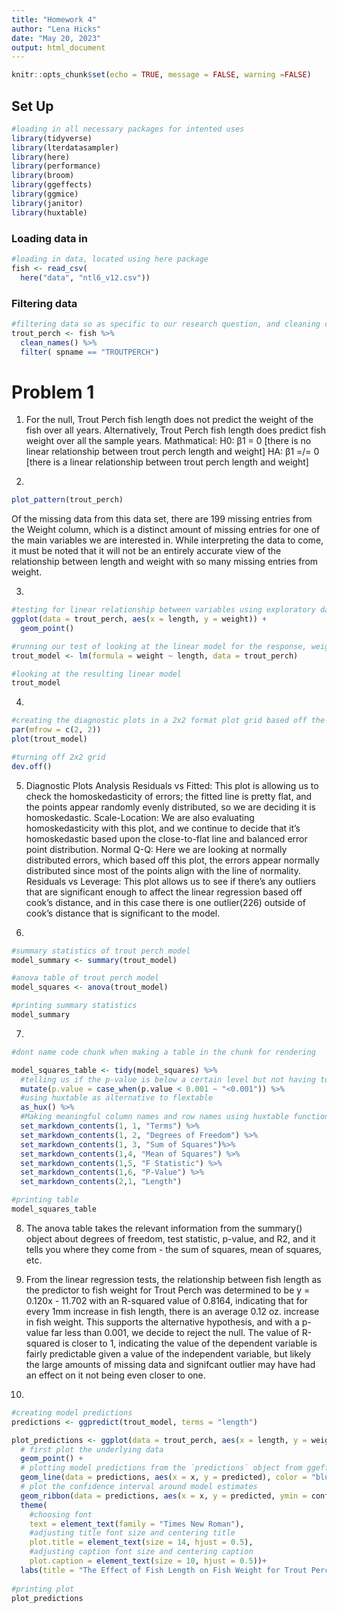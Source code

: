 ```yaml
---
title: "Homework 4"
author: "Lena Hicks"
date: "May 20, 2023"
output: html_document
---
```


```r
knitr::opts_chunk$set(echo = TRUE, message = FALSE, warning =FALSE)
```

## Set Up

```r
#loading in all necessary packages for intented uses
library(tidyverse)
library(lterdatasampler)
library(here)
library(performance)
library(broom)
library(ggeffects)
library(ggmice)
library(janitor)
library(huxtable)

```
### Loading data in

```r
#loading in data, located using here package
fish <- read_csv(
  here("data", "ntl6_v12.csv")) 
```

### Filtering data

```r
#filtering data so as specific to our research question, and cleaning columns up
trout_perch <- fish %>% 
  clean_names() %>% 
  filter( spname == "TROUTPERCH") 
```


# Problem 1

1. For the null, Trout Perch fish length does not predict the weight of the fish over all years. Alternatively, Trout Perch fish length does predict fish weight over all the sample years.
Mathmatical:
H0: β1 = 0 [there is no linear relationship between trout perch length and weight]
HA: β1 =/= 0 [there is a linear relationship between trout perch length and weight]

2.
```r
plot_pattern(trout_perch)
```

Of the missing data from this data set, there are 199 missing entries from the Weight column, which is a distinct amount of missing entries for one of the main variables we are interested in. While interpreting the data to come, it must be noted that it will not be an entirely accurate view of the relationship between length and weight with so many missing entries from weight.

3. 
```r
#testing for linear relationship between variables using exploratory data visualization; looks linear!
ggplot(data = trout_perch, aes(x = length, y = weight)) +
  geom_point()

#running our test of looking at the linear model for the response, weight, to the predictor, length
trout_model <- lm(formula = weight ~ length, data = trout_perch)

#looking at the resulting linear model
trout_model
```


4. 
```r
#creating the diagnostic plots in a 2x2 format plot grid based off the linear model to check assumptions
par(mfrow = c(2, 2))
plot(trout_model)
```

```r
#turning off 2x2 grid
dev.off()
```


5. Diagnostic Plots Analysis
Residuals vs Fitted: This plot is allowing us to check the homoskedasticity of errors; the fitted line is pretty flat, and the points appear randomly evenly distributed, so we are deciding it is homoskedastic.
Scale-Location: We are also evaluating homoskedasticity with this plot, and we continue to decide that it's homoskedastic based upon the close-to-flat line and balanced error point distribution.
Normal Q-Q: Here we are looking at normally distributed errors, which based off this plot, the errors appear normally distributed since most of the points align with the line of normality.
Residuals vs Leverage: This plot allows us to see if there's any outliers that are significant enough to affect the linear regression based off cook's distance, and in this case there is one outlier(226) outside of cook's distance that is significant to the model.

6. 
```r
#summary statistics of trout perch model
model_summary <- summary(trout_model)

#anova table of trout perch model
model_squares <- anova(trout_model)

#printing summary statistics
model_summary
```


7. 
```r
#dont name code chunk when making a table in the chunk for rendering

model_squares_table <- tidy(model_squares) %>%   
  #telling us if the p-value is below a certain level but not having to go into more detail than that
  mutate(p.value = case_when(p.value < 0.001 ~ "<0.001")) %>% 
  #using huxtable as alternative to flextable 
  as_hux() %>% 
  #Making meaningful column names and row names using huxtable function
  set_markdown_contents(1, 1, "Terms") %>% 
  set_markdown_contents(1, 2, "Degrees of Freedom") %>% 
  set_markdown_contents(1, 3, "Sum of Squares")%>% 
  set_markdown_contents(1,4, "Mean of Squares") %>% 
  set_markdown_contents(1,5, "F Statistic") %>% 
  set_markdown_contents(1,6, "P-Value") %>% 
  set_markdown_contents(2,1, "Length")

#printing table  
model_squares_table
```

8. The anova table takes the relevant information from the summary() object about degrees of
freedom, test statistic, p-value, and R2, and it tells you where they come from - the sum of squares, mean of squares, etc. 


9. From the linear regression tests, the relationship between fish length as the predictor to fish weight for Trout Perch was determined to be y = 0.120x - 11.702 with an R-squared value of 0.8164, indicating that for every 1mm increase in fish length, there is an average 0.12 oz. increase in fish weight. This supports the alternative hypothesis, and with a p-value far less than 0.001, we decide to reject the null. The value of R-squared is closer to 1, indicating the value of the dependent variable is fairly predictable given a value of the independent variable, but likely the large amounts of missing data and signifcant outlier may have had an effect on it not being even closer to one.

10. 
```r
#creating model predictions
predictions <- ggpredict(trout_model, terms = "length")

plot_predictions <- ggplot(data = trout_perch, aes(x = length, y = weight)) +
  # first plot the underlying data
  geom_point() +
  # plotting model predictions from the `predictions` object from ggeffects
  geom_line(data = predictions, aes(x = x, y = predicted), color = "blue", linewidth = 1) +
  # plot the confidence interval around model estimates
  geom_ribbon(data = predictions, aes(x = x, y = predicted, ymin = conf.low, ymax = conf.high), alpha = 0.2) +
  theme(
    #choosing font
    text = element_text(family = "Times New Roman"),
    #adjusting title font size and centering title
    plot.title = element_text(size = 14, hjust = 0.5),
    #adjusting caption font size and centering caption
    plot.caption = element_text(size = 10, hjust = 0.5))+
  labs(title = "The Effect of Fish Length on Fish Weight for Trout Perch Fish\n in North Temperate Lakes Over All Sample Years", x = "Length(mm)", y = "Weight(oz)", caption = "The observed relationship between fish length and fish weight for Trout Perch in North Temperate Lakes,\n displaying a linear relationship of y = 0.120x - 11.702 with an R-squared value of 0.8164. Paired with the\n line are the confidence intervals, indicating the upper and lower ranges of confidence in this linear fit.") 
  
#printing plot
plot_predictions
```
